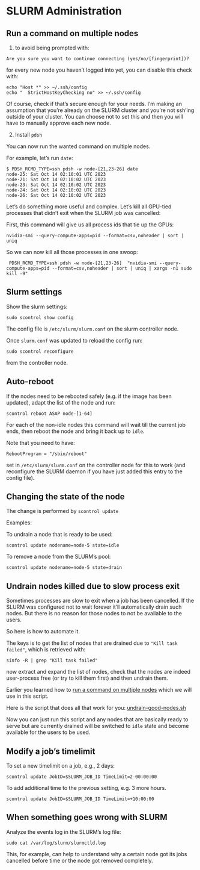 # SLURM Administration


## Run a command on multiple nodes

1. to avoid being prompted with:
```
Are you sure you want to continue connecting (yes/no/[fingerprint])?
```
for every new node you haven't logged into yet, you can disable this check with:
```
echo "Host *" >> ~/.ssh/config
echo "  StrictHostKeyChecking no" >> ~/.ssh/config
```

Of course, check if that's secure enough for your needs. I'm making an assumption that you're already on the SLURM cluster and you're not ssh'ing outside of your cluster. You can choose not to set this and then you will have to manually approve each new node.

2. Install `pdsh`

You can now run the wanted command on multiple nodes.

For example, let's run `date`:

```
$ PDSH_RCMD_TYPE=ssh pdsh -w node-[21,23-26] date
node-25: Sat Oct 14 02:10:01 UTC 2023
node-21: Sat Oct 14 02:10:02 UTC 2023
node-23: Sat Oct 14 02:10:02 UTC 2023
node-24: Sat Oct 14 02:10:02 UTC 2023
node-26: Sat Oct 14 02:10:02 UTC 2023
```

Let's do something more useful and complex. Let's kill all GPU-tied processes that didn't exit when the SLURM job was cancelled:

First, this command will give us all process ids that tie up the GPUs:

```
nvidia-smi --query-compute-apps=pid --format=csv,noheader | sort | uniq
```

So we can now kill all those processes in one swoop:

```
 PDSH_RCMD_TYPE=ssh pdsh -w node-[21,23-26]  "nvidia-smi --query-compute-apps=pid --format=csv,noheader | sort | uniq | xargs -n1 sudo kill -9"
```


## Slurm settings

Show the slurm settings:

```
sudo scontrol show config
```

The config file is `/etc/slurm/slurm.conf` on the slurm controller node.

Once `slurm.conf` was updated to reload the config run:
```
sudo scontrol reconfigure
```
from the controller node.



## Auto-reboot

If the nodes need to be rebooted safely (e.g. if the image has been updated), adapt the list of the node and run:

```
scontrol reboot ASAP node-[1-64]
```

For each of the non-idle nodes this command will wait till the current job ends, then reboot the node and bring it back up to `idle`.

Note that you need to have:
```
RebootProgram = "/sbin/reboot"
```
set in `/etc/slurm/slurm.conf` on the controller node for this to work (and reconfigure the SLURM daemon if you have just added this entry to the config file).


## Changing the state of the node

The change is performed by `scontrol update`

Examples:

To undrain a node that is ready to be used:
```
scontrol update nodename=node-5 state=idle
```

To remove a node from the SLURM's pool:
```
scontrol update nodename=node-5 state=drain
```


## Undrain nodes killed due to slow process exit

Sometimes processes are slow to exit when a job has been cancelled. If the SLURM was configured not to wait forever it'll automatically drain such nodes. But there is no reason for those nodes to not be available to the users.

So here is how to automate it.

The keys is to get the list of nodes that are drained due to `"Kill task failed"`, which is retrieved with:

```
sinfo -R | grep "Kill task failed"
```

now extract and expand the list of nodes, check that the nodes are indeed user-process free (or try to kill them first) and then undrain them.

Earlier you learned how to [run a command on multiple nodes](#run-a-command-on-multiple-nodes) which we will use in this script.

Here is the script that does all that work for you: [undrain-good-nodes.sh](./undrain-good-nodes.sh)

Now you can just run this script and any nodes that are basically ready to serve but are currently drained will be switched to `idle` state and become available for the users to be used.


## Modify a job's timelimit

To set a new timelimit on a job, e.g., 2 days:
```
scontrol update JobID=$SLURM_JOB_ID TimeLimit=2-00:00:00
```

To add additional time to the previous setting, e.g. 3 more hours.
```
scontrol update JobID=$SLURM_JOB_ID TimeLimit=+10:00:00
```

## When something goes wrong with SLURM

Analyze the events log in the SLURM's log file:
```
sudo cat /var/log/slurm/slurmctld.log
```

This, for example, can help to understand why a certain node got its jobs cancelled before time or the node got removed completely.
